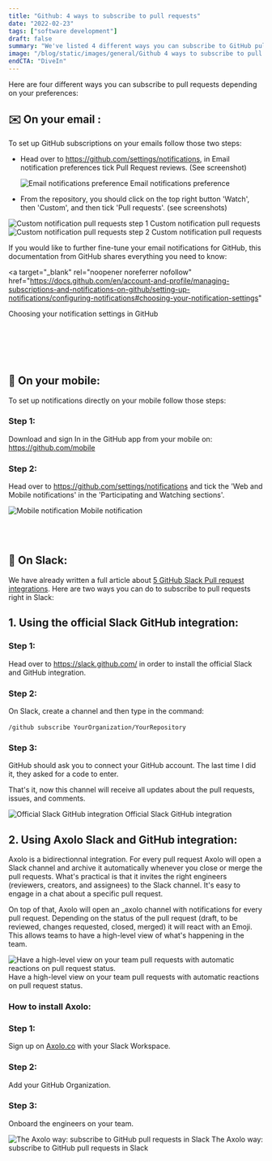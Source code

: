 ```yaml
---
title: "Github: 4 ways to subscribe to pull requests"
date: "2022-02-23"
tags: ["software development"]
draft: false
summary: "We've listed 4 different ways you can subscribe to GitHub pull requests notifications: email, mobile, web, and Slack."
image: "/blog/static/images/general/Github 4 ways to subscribe to pull requests.jpg"
endCTA: "DiveIn"
---
```


Here are four different ways you can subscribe to pull requests depending on your preferences:

## ✉️ On your email :

To set up GitHub subscriptions on your emails follow those two steps:

- Head over to <a target="_blank" rel="noopener noreferrer nofollow" href="https://github.com/settings/notifications">https://github.com/settings/notifications</a>, in Email notification preferences tick Pull Request reviews. (See screenshot)

  <div
    style={{
      display: "flex",
      justifyContent: "center",
      alignItems: "center",
      flexDirection: "column",
    }}
  >
    <Image
      width={600}
      height={267}
      src="https://datatribes-bucket.s3.eu-west-3.amazonaws.com/GitHub+Subscribe/Email+notifications+preference.png"
      alt="Email notifications preference"
    />
    Email notifications preference
  </div>

- From the repository, you should click on the top right button 'Watch', then 'Custom', and then tick 'Pull requests'. (see screenshots)

<div
  style={{
    display: "flex",
    justifyContent: "center",
    alignItems: "center",
    flexDirection: "column",
  }}
>
  <Image
    width={400}
    height={453}
    src="https://datatribes-bucket.s3.eu-west-3.amazonaws.com/GitHub+Subscribe/Custom+notification+pull+requests+0.png"
    alt="Custom notification pull requests step 1"
  />
  Custom notification pull requests
</div>

<div
  style={{
    display: "flex",
    justifyContent: "center",
    alignItems: "center",
    flexDirection: "column",
  }}
>
  <Image
    width={471}
    height={453}
    src="https://datatribes-bucket.s3.eu-west-3.amazonaws.com/GitHub+Subscribe/Custom+notification+pull+requests.png"
    alt="Custom notification pull requests step 2"
  />
  Custom notification pull requests
</div>

If you would like to further fine-tune your email notifications for GitHub, this documentation from GitHub shares everything you need to know:

<a
  target="_blank"
  rel="noopener noreferrer nofollow"
  href="https://docs.github.com/en/account-and-profile/managing-subscriptions-and-notifications-on-github/setting-up-notifications/configuring-notifications#choosing-your-notification-settings"
>
  Choosing your notification settings in GitHub
</a>

<br></br>
<br></br>

## 📱 On your mobile:

To set up notifications directly on your mobile follow those steps:

### Step 1:

Download and sign In in the GitHub app from your mobile on: <a target="_blank" rel="noopener noreferrer nofollow" href="https://github.com/mobile">https://github.com/mobile</a>

### Step 2:

Head over to <a target="_blank" rel="noopener noreferrer nofollow" href="https://github.com/settings/notifications">https://github.com/settings/notifications</a> and tick the 'Web and Mobile notifications' in the 'Participating and Watching sections'.

<div
  style={{
    display: "flex",
    justifyContent: "center",
    alignItems: "center",
    flexDirection: "column",
  }}
>
  <Image
    width={600}
    height={209}
    src="https://datatribes-bucket.s3.eu-west-3.amazonaws.com/GitHub+Subscribe/Mobile+notifications.png"
    alt="Mobile notification"
  />
  Mobile notification
</div>

<br></br>

## 💬 On Slack:

We have already written a full article about <a target="_blank" href="https://axolo.co/blog/p/top-5-github-pull-request-slack-integration">5 GitHub Slack Pull request integrations</a>. Here are two ways you can do to subscribe to pull requests right in Slack:

## 1. Using the official Slack GitHub integration:

### Step 1:

Head over to <a target="_blank" rel="noopener noreferrer nofollow" href="https://slack.github.com/">https://slack.github.com/</a> in order to install the official Slack and GitHub integration.

### Step 2:

On Slack, create a channel and then type in the command: <br></br>
`/github subscribe YourOrganization/YourRepository`

### Step 3:

GitHub should ask you to connect your GitHub account. The last time I did it, they asked for a code to enter.

That's it, now this channel will receive all updates about the pull requests, issues, and comments.

<div
  style={{
    display: "flex",
    justifyContent: "center",
    alignItems: "center",
    flexDirection: "column",
  }}
>
  <img
    src="https://datatribes-bucket.s3.eu-west-3.amazonaws.com/GitHub+Subscribe/Official+Slack+GitHub+integration.png"
    alt="Official Slack GitHub integration"
    style={{ width: "600px" }}
  />
  Official Slack GitHub integration
</div>

## 2. Using Axolo Slack and GitHub integration:

Axolo is a bidirectionnal integration. For every pull request Axolo will open a Slack channel and archive it automatically whenever you close or merge the pull requests. What's practical is that it invites the right engineers (reviewers, creators, and assignees) to the Slack channel. It's easy to engage in a chat about a specific pull request.

On top of that, Axolo will open an \_axolo channel with notifications for every pull request. Depending on the status of the pull request (draft, to be reviewed, changes requested, closed, merged) it will react with an Emoji. This allows teams to have a high-level view of what's happening in the team.

<div
  style={{
    display: "flex",
    justifyContent: "center",
    alignItems: "center",
    flexDirection: "column",
  }}
>
  <Image
    width={600}
    height={317}
    src="https://axolo.s3.eu-west-3.amazonaws.com/communication/landing/global_channel_notif.png"
    alt="Have a high-level view on your team pull requests with automatic reactions on pull request status."
  />
  Have a high-level view on your team pull requests with automatic reactions on pull request status.
</div>

### How to install Axolo:

### Step 1:

Sign up on <a target="_blank" href="https://axolo.co">Axolo.co</a> with your Slack Workspace.

### Step 2:

Add your GitHub Organization.

### Step 3:

Onboard the engineers on your team.

<div
  style={{
    color: "black",
    display: "flex",
    justifyContent: "center",
    alignItems: "center",
    flexDirection: "column",
    backgroundColor: "white",
    borderRadius: "20px",
  }}
>
  <Image
    width={1200}
    height={480}
    src="https://axolo.s3.eu-west-3.amazonaws.com/communication/landing/axolo_way.png"
    alt="The Axolo way: subscribe to GitHub pull requests in Slack"
  />
  The Axolo way: subscribe to GitHub pull requests in Slack
</div>
<br></br>

<br></br>
<br></br>
